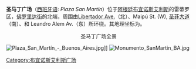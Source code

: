 '''圣马丁广场'''（[[西班牙语|西班牙语]]: ''Plaza San Martín''）位于[[阿根廷|阿根廷]][[布宜诺斯艾利斯|布宜诺斯艾利斯]]的雷蒂罗区，[[佛罗里达街|佛罗里达街]]的北端，周围由[[Avenida_del_Libertador|Libertador Ave.]]（北）、Maipú St. (W), [[圣菲大道|圣菲大道]]（南）、和 Leandro Alem Av.（东）所环绕。其地理坐标为{{coord|34|35|42|S|58|22|32|W|}}。
<center>圣马丁广场全景</center>

[[Image:Plaza_San_Martín_-_Buenos_Aires.jpg|thumb]]]]
[[Image:Monumento_SanMartin_BA.jpg|thumb]]

[[Category:布宜诺斯艾利斯广场|Category:布宜诺斯艾利斯广场]]